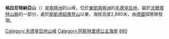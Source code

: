 {{coord|72|8|S|11|38|E|source:GNIS|display=title}}

'''格拉尼特納亞山'''（{{lang-en|Granitnaya Mountain}}）是[[南極洲|南極洲]]的山峰，位於[[東部南極洲|東部南極洲]]的[[毛德皇后地|毛德皇后地]]，屬於[[沃爾塔特山脈|沃爾塔特山脈]]的一部分，處於[[斯凱德紹弗登山|斯凱德紹弗登山]]以東，海拔高度2,880米，由[[德國|德國]]探險隊發現。

{{DEFAULTSORT:Granitnaya Mountain}}
[[Category:毛德皇后地山峰|Category:毛德皇后地山峰]]
[[Category:阿斯特里德公主海岸|Category:阿斯特里德公主海岸]]
[[Category:海拔2000公尺至2999公尺的南極洲山峰|880]]

{{PrincessAstridCoast-geo-stub}}